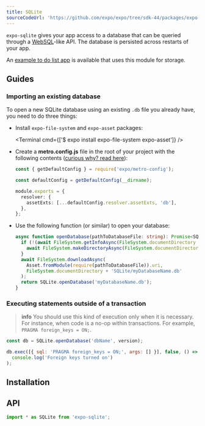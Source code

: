 ```yaml
---
title: SQLite
sourceCodeUrl: 'https://github.com/expo/expo/tree/sdk-44/packages/expo-sqlite'
---
```



`expo-sqlite` gives your app access to a database that can be queried through a [WebSQL](https://www.w3.org/TR/webdatabase/)-like API. The database is persisted across restarts of your app.

An [example to do list app](https://github.com/expo/examples/tree/master/with-sqlite) is available that uses this module for storage.

<PlatformsSection android emulator ios simulator />

## Guides

### Importing an existing database

To open a new SQLite database using an existing `.db` file you already have, you need to do three things:

- Install `expo-file-system` and `expo-asset` packages:

  <Terminal cmd={['$ expo install expo-file-system expo-asset']} />

- Create a **metro.config.js** file in the root of your project with the following contents ([curious why? read here](/guides/customizing-metro.mdx#adding-more-file-extensions-to--assetexts)):

  ```ts
  const { getDefaultConfig } = require('expo/metro-config');

  const defaultConfig = getDefaultConfig(__dirname);

  module.exports = {
    resolver: {
      assetExts: [...defaultConfig.resolver.assetExts, 'db'],
    },
  };
  ```

- Use the following function (or similar) to open your database:

  ```ts
  async function openDatabase(pathToDatabaseFile: string): Promise<SQLite.WebSQLDatabase> {
    if (!(await FileSystem.getInfoAsync(FileSystem.documentDirectory + 'SQLite')).exists) {
      await FileSystem.makeDirectoryAsync(FileSystem.documentDirectory + 'SQLite');
    }
    await FileSystem.downloadAsync(
      Asset.fromModule(require(pathToDatabaseFile)).uri,
      FileSystem.documentDirectory + 'SQLite/myDatabaseName.db'
    );
    return SQLite.openDatabase('myDatabaseName.db');
  }
  ```

### Executing statements outside of a transaction

> **info** You should use this kind of execution only when it is necessary. For instance, when code is a no-op within transactions. For example, `PRAGMA foreign_keys = ON;`.

```js
const db = SQLite.openDatabase('dbName', version);

db.exec([{ sql: 'PRAGMA foreign_keys = ON;', args: [] }], false, () =>
  console.log('Foreign keys turned on')
);
```

## Installation

<InstallSection packageName="expo-sqlite" />

## API

```js
import * as SQLite from 'expo-sqlite';
```

<APISection packageName="expo-sqlite" apiName="SQLite" />
